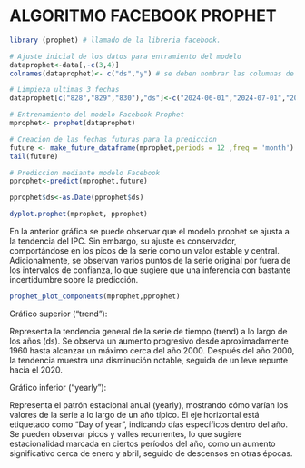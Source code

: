 # **ALGORITMO FACEBOOK PROPHET**



```r
library (prophet) # llamado de la libreria facebook.
```

```r
# Ajuste inicial de los datos para entramiento del modelo
dataprophet<-data[,-c(3,4)]
colnames(dataprophet)<- c("ds","y") # se deben nombrar las columnas de esta forma.
```

```r
# Limpieza ultimas 3 fechas
dataprophet[c("828","829","830"),"ds"]<-c("2024-06-01","2024-07-01","2024-08-01")
```


```r
# Entrenamiento del modelo Facebook Prophet
mprophet<- prophet(dataprophet)
```
```r
# Creacion de las fechas futuras para la prediccion
future <- make_future_dataframe(mprophet,periods = 12 ,freq = 'month')
tail(future)
```
```r
# Prediccion mediante modelo Facebook
pprophet<-predict(mprophet,future)
```

```r
pprophet$ds<-as.Date(pprophet$ds)
```


```r
dyplot.prophet(mprophet, pprophet)
```

En la anterior gráfica se puede observar que el modelo prophet se ajusta a la tendencia del IPC. Sin embargo, su ajuste es conservador, comportándose en los picos de la serie como un valor estable y central. Adicionalmente, se observan varios puntos de la serie original por fuera de los intervalos de confianza, lo que sugiere que una inferencia con bastante incertidumbre sobre la predicción.

```r
prophet_plot_components(mprophet,pprophet)
```

Gráfico superior ("trend"):

Representa la tendencia general de la serie de tiempo (trend) a lo largo de los años (ds).
Se observa un aumento progresivo desde aproximadamente 1960 hasta alcanzar un máximo cerca del año 2000.
Después del año 2000, la tendencia muestra una disminución notable, seguida de un leve repunte hacia el 2020.


Gráfico inferior ("yearly"):

Representa el patrón estacional anual (yearly), mostrando cómo varían los valores de la serie a lo largo de un año típico.
El eje horizontal está etiquetado como "Day of year", indicando días específicos dentro del año.
Se pueden observar picos y valles recurrentes, lo que sugiere estacionalidad marcada en ciertos períodos del año, como un aumento significativo cerca de enero y abril, seguido de descensos en otras épocas.

